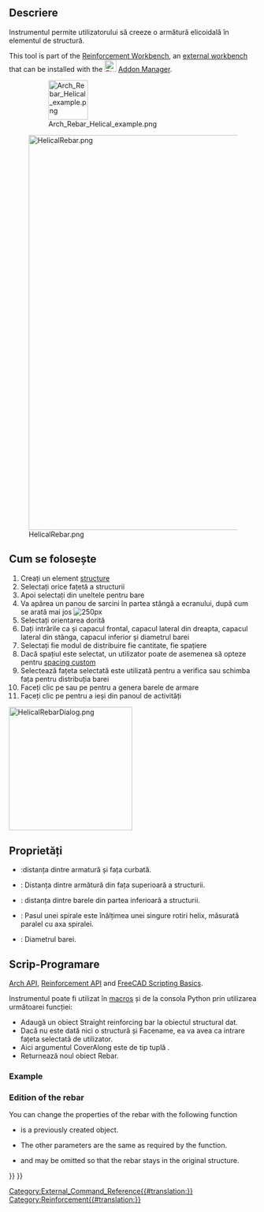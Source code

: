 <languages/>

{{Docnav
|[[Reinforcement_BentShapeRebar|BentShapeRebar]]
|[[Reinforcement_ColumnRebars|ColumnRebars]]
|[[Reinforcement_Workbench|Reinforcement]]
|IconL=Reinforcement_BentShapeRebar.svg
|IconR=Reinforcement_ColumnRebars.svg
|IconC=Reinforcement_Workbench.svg
}}

<div class="mw-translate-fuzzy">
{{GuiCommandAddon/ro
|Name=Arch Rebar Helical
|Name/ro=Arch Rebar Helical
|MenuLocation=Arch → Rebar tools
|Workbenches=[[Arch_Workbench/ro|Arch]]
|Shortcut=None
|SeeAlso=[[Arch_Rebar/ro|Arch Rebar]]
|Addon=Reinforcement
}}
</div>

<span id="Description"></span>
==Descriere==

<div class="mw-translate-fuzzy">
Instrumentul {{KEY|[[Image:Arch_Rebar_Helical.png|16px]] Helical Rebar}} permite utilizatorului să creeze o armătură elicoidală în elementul de structură.
</div>

This tool is part of the [[Reinforcement_Workbench|Reinforcement Workbench]], an [[External_workbenches|external workbench]] that can be installed with the [[Image:Std_AddonMgr.svg|24px]] [[Std_AddonMgr|Addon Manager]].

: [[Image:Arch_Rebar_Helical_example.png|80px]]
<div class="mw-translate-fuzzy">
[[Image:HelicalRebar.png|800px]]
</div>

<span id="Usage"></span>
<div class="mw-translate-fuzzy">
== Cum se folosește ==
</div>

<div class="mw-translate-fuzzy">
# Creați un element [[Arch Structure|structure]]
# Selectați orice fațetă a structurii
# Apoi selectați {{KEY | [[Image: Arch_Rebar_Helical.png | 16px]] Helix Rebar}} din uneltele pentru bare
# Va apărea un panou de sarcini în partea stângă a ecranului, după cum se arată mai jos [[Image: HelicalRebarDialog.png | 250px]]
# Selectați orientarea dorită
# Dați intrările ca și capacul frontal, capacul lateral din dreapta, capacul lateral din stânga, capacul inferior și diametrul barei
# Selectați fie modul de distribuire fie cantitate, fie spațiere
# Dacă spațiul este selectat, un utilizator poate de asemenea să opteze pentru [[Custom_Spacing | spacing custom]]
# Selectează fațeta selectată este utilizată pentru a verifica sau schimba fața pentru distribuția barei
# Faceți clic pe {{KEY | OK}} sau pe {{KEY | Apply}} pentru a genera barele de armare
# Faceți clic pe {{KEY | Cancel}} pentru a ieși din panoul de activități
</div>

[[Image:HelicalRebarDialog.png|250px]]
{{Caption|Task panel for the tool}}

<span id="Properties"></span>
==Proprietăți== 

* {{PropertyData|Side Cover}}:distanța dintre armatură și fața curbată.
* {{PropertyData|Top Cover}}: Distanța dintre armătură din fața superioară a structurii.
* {{PropertyData|Bottom Cover}}: distanța dintre barele din partea inferioară a structurii.
* {{PropertyData | Pitch}}: Pasul unei spirale este înălțimea unei singure rotiri helix, măsurată paralel cu axa spiralei.
* {{PropertyData | Diameter}}: Diametrul barei.

<span id="Scripting"></span>
<div class="mw-translate-fuzzy">
== Scrip-Programare ==
</div>

{{Emphasis|See also:}} [[Arch API|Arch API]], [[Reinforcement API|Reinforcement API]] and [[FreeCAD Scripting Basics|FreeCAD Scripting Basics]].

<div class="mw-translate-fuzzy">
Instrumentul {{KEY|[[Image:Arch_Rebar_Helical.png|16px]] Helical Rebar}}  poate fi utilizat în [[macros]] și de la consola Python prin utilizarea următoarei funcției:
</div>

{{Code|code=
Rebar = makeHelicalRebar(s_cover, b_cover, diameter, t_cover, pitch, structure=None, facename=None)
}}

<div class="mw-translate-fuzzy">
* Adaugă un obiect Straight reinforcing bar la obiectul structural dat.
* Dacă nu este dată nici o structură și Facename, ea va avea ca intrare fațeta selectată de utilizator.
* Aici argumentul CoverAlong este de tip tuplă . 
* Returnează noul obiect Rebar.
</div>

=== Example ===

{{Code|code=
import FreeCAD, Draft, Arch, HelicalRebar

Circle = Draft.makeCircle(radius=250)
Structure = Arch.makeStructure(Circle)
Structure.ViewObject.Transparency = 80
FreeCAD.ActiveDocument.recompute()

Rebar = HelicalRebar.makeHelicalRebar(10, 50, 8, 50, 50, structure, "Face2")
}}

=== Edition of the rebar ===

You can change the properties of the rebar with the following function

{{Code|code=
editHelicalRebar(Rebar, s_cover, b_cover, diameter, t_cover, pitch, structure=None, facename=None)
}}

* {{incode|Rebar}} is a previously created {{incode|HelicalRebar}} object.
* The other parameters are the same as required by the {{incode|makeHelicalRebar()}} function.
* {{incode|structure}} and {{incode|facename}} may be omitted so that the rebar stays in the original structure.

{{Code|code=
import HelicalRebar

HelicalRebar.editHelicalRebar(Rebar, 20, 100, 20, 20, 100)
}}


<div class="mw-translate-fuzzy">
{{docnav|[[Arch_Rebar_Stirrup|Stirrup Rebar]]|[[Arch_Rebar_Circular_ColumnReinforcement|Circular Column Reinforcement]]|[[Arch_Workbench/es|Arch]]|IconL=Arch_Rebar_Stirrup.svg|IconC=Workbench_Arch.svg |IconR=Arch_Rebar_ColumnReinforcement.svg}}
</div>

[[Category:External_Command_Reference{{#translation:}}]]
[[Category:Reinforcement{{#translation:}}]]
{{BIM_Tools_navi{{#translation:}}}}
{{Userdocnavi{{#translation:}}}}